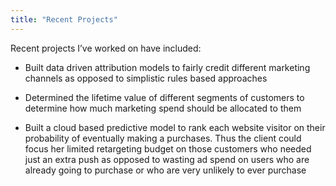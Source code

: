 ```yaml
---
title: "Recent Projects"
---
```


Recent projects I've worked on have included:

* Built data driven attribution models to fairly credit different marketing channels as opposed to simplistic rules based approaches

* Determined the lifetime value of different segments of customers to determine how much marketing spend should be allocated to them

* Built a cloud based predictive model to rank each website visitor on their probability of eventually making a purchases. Thus the client could focus her limited retargeting budget on those customers who needed just an extra push as opposed to wasting ad spend on users who are already going to purchase or who are very unlikely to ever purchase



